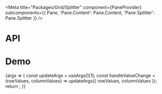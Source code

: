 
<Meta
  title="Packages/Grid/Splitter"
  component={PaneProvider}
  subcomponents={{ Pane, 'Pane.Content': Pane.Content, 'Pane.Splitter': Pane.Splitter }}
/>

# API

<ArgsTable />

# Demo

<Canvas>
  <Story
    name="Splitter"
    args={{
      columnValues: {
        'column-1': 1,
        'column-2': 1
      },
      rowValues: {
        'row-1': 1,
        'row-2': 1
      },
      defaultColumnValues: {
        'column-1': 1,
        'column-2': 1
      },
      defaultRowValues: {
        'row-1': 1,
        'row-2': 1
      },
      hasOverflow: false,
      textContent: VEGGIE_IPSUM
    }}
    argTypes={{
      textContent: { name: 'textContent', table: { category: 'Story' } },
      hasOverflow: { name: 'Overflow', table: { category: 'Story' } }
    }}
    parameters={{
      design: {
        allowFullscreen: true,
        type: 'figma',
        url: ''
      }
    }}
  >
    {args => {
      const updateArgs = useArgs()[1];
      const handleValueChange = (rowValues, columnValues) =>
        updateArgs({ rowValues, columnValues });
      return <SplitterStory {...args} handleValueChange={handleValueChange} />;
    }}
  </Story>
</Canvas>
